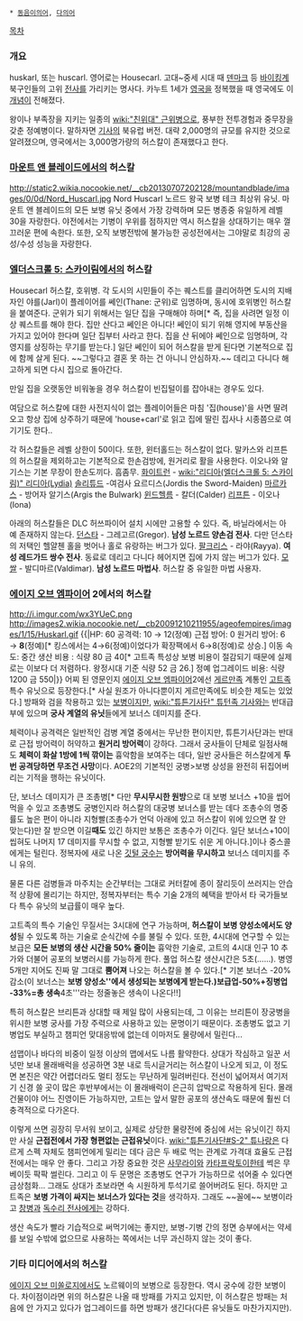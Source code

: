  * [[동음이의어]], [[다의어]]

[[목차]]

=== 개요 ===
huskarl, 또는 huscarl. 영어로는 Housecarl. 고대~중세 시대 때 [[덴마크]] 등 [[바이킹]]계 북구인들의 고위 [[전사]]를 가리키는 명사다. 카누트 1세가 [[영국]]을 정복했을 때 영국에도 이 [[개념]]이 전해졌다.

왕이나 부족장을 지키는 일종의 [[wiki:"친위대" 근위병]]으로, 풍부한 전투경험과 중무장을 갖춘 정예병이다. 말하자면 [[기사]]의 북유럽 버전. 대략 2,000명의 규모를 유지한 것으로 알려졌으며, 영국에서는 3,000명가량의 허스칼이 존재했다고 한다.

=== [[마운트 앤 블레이드]]에서의 허스칼 ===
http://static2.wikia.nocookie.net/__cb20130707202128/mountandblade/images/0/0d/Nord_Huscarl.jpg
Nord Huscarl
노르드 왕국 보병 테크 최상위 유닛. 마운트 앤 블레이드의 모든 보병 유닛 중에서 가장 강력하며 모든 병종중 유일하게 레벨 30을 자랑한다. 야전에서는 기병이 우위를 점하지만 역시 허스칼을 상대하기는 매우 껄끄러운 편에 속한다. 또한, 오직 보병전밖에 불가능한 공성전에서는 그야말로 최강의 공성/수성 성능을 자랑한다.

=== [[엘더스크롤 5: 스카이림]]에서의 허스칼 ===
Housecarl 허스칼, 호위병.
각 도시의 시민들이 주는 퀘스트를 클리어하면 도시의 지배자인 야를(Jarl)이 플레이어를 쎄인(Thane: 군위)로 임명하며, 동시에 호위병인 허스칼을 붙여준다.
군위가 되기 위해서는 일단 집을 구매해야 하며[* 즉, 집을 사려면 일정 이상 퀘스트를 해야 한다. 집만 산다고 쎄인은 아니다! 쎄인이 되기 위해 영지에 부동산을 가지고 있어야 한다며 일단 집부터 사라고 한다. 집을 산 뒤에야 쎄인으로 임명하며, 각 영지를 상징하는 무기를 받는다.] 일단 쎄인이 되어 허스칼을 받게 된다면 기본적으로 집에 함께 살게 된다. ~~그렇다고 결혼 못 하는 건 아니니 안심하자.~~ 데리고 다니다 해고하게 되면 다시 집으로 돌아간다.

만일 집을 오랫동안 비워놓을 경우 허스칼이 빈집털이를 잡아내는 경우도 있다.

여담으로 허스칼에 대한 사전지식이 없는 플레이어들은 마침 '집(house)'을 사면 딸려오고 항상 집에 상주하기 때문에 'house+carl'로 읽고 집에 딸린 집사나 시종쯤으로 여기기도 한다..

각 허스칼들은 레벨 상한이 50이다. 또한, 윈터홀드는 허스칼이 없다. 말카스와 리프튼의 허스칼을 제외하고는 기본적으로 한손검방에, 원거리로 활을 사용한다. 이오나와 알기스는 기본 무장이 한손도끼다. 흠좀무.
[[화이트런]] - [[wiki:"리디아(엘더스크롤 5: 스카이림)" 리디아(Lydia)]]
[[솔리튜드]] -여검사 요르디스(Jordis the Sword-Maiden)
[[마르카스]] - 방어자 알기스(Argis the Bulwark)
[[윈드헬름]] - 칼더(Calder)
[[리프튼]] - 이오나(Iona)

아래의 허스칼들은 DLC 허쓰파이어 설치 시에만 고용할 수 있다. 즉, 바닐라에서는 아예 존재하지 않는다.
[[던스타]] - 그레고르(Gregor). '''남성 노르드 양손검 전사'''. 다만 던스타의 저택인 헬얄첸 홀을 벗어나 홀로 유랑하는 버그가 있다.
[[팔크리스]] - 라야(Rayya). '''여성 레드가드 쌍수 전사'''. 동료로 데리고 다니다 헤어지면 집에 가지 않는 버그가 있다.
[[모쌀]] - 발디마르(Valdimar). '''남성 노르드 마법사'''. 허스칼 중 유일한 마법 사용자.

=== [[에이지 오브 엠파이어]] 2에서의 허스칼 ===
http://i.imgur.com/wx3YUeC.png
http://images2.wikia.nocookie.net/__cb20091210211955/ageofempires/images/1/15/Huskarl.gif
{{|HP: 60
공격력: 10 → 12(정예)
근접 방어: 0
원거리 방어: 6 → '''8'''(정예)[* 킹스에서는 4→6(정예)이었다가 확장팩에서 6→8(정예)로 상승.]
이동 속도: 중간
생산 비용 : 식량 80 금 40[* 고트족 특성상 보병 비용이 절감되기 때문에 실제로는 이보다 더 저렴하다. 왕정시대 기준 식량 52 금 26.]
정예 업그레이드 비용: 식량 1200 금 550|}}
어찌 된 영문인지 [[에이지 오브 엠파이어]]2에선 [[게르만족]] 계통인 [[고트족]] 특수 유닛으로 등장한다.[* 사실 원조가 아니다뿐이지 게르만족에도 비슷한 제도는 있었다.] 방패와 검을 착용하고 있는 [[보병]]이지만, [[wiki:"튜튼기사단" 튜턴족 기사]]와는 반대급부에 있으며 '''궁사 계열의 유닛'''들에게 보너스 데미지를 준다.

체력이나 공격력은 일반적인 검병 계열 중에서는 무난한 편이지만, 튜튼기사단과는 반대로 근접 방어력이 허약하고 '''원거리 방어력'''이 강하다. 그래서 궁사들이 단체로 일점사해도 '''체력이 화살 1방에 1씩 깎이는''' 흉악함을 보여주는 데다, 일반 궁사들은 허스칼에게 '''두 번 공격당하면 무조건 사망'''이다. AOE2의 기본적인 궁병>보병 상성을 완전히 뒤집어버리는 기적을 행하는 유닛이다.

단, 보너스 데미지가 큰 조총병[* 다만 '''무시무시한 원방'''으로 대 보병 보너스 +10을 씹어먹을 수 있고 조총병도 궁병인지라 허스칼의 대궁병 보너스를 받는 데다 조총수의 명중률도 높은 편이 아니라 지형빨(조총수가 언덕 아래에 있고 허스칼이 위에 있으면 잘 안 맞는다)만 잘 받으면 이길'''때도''' 있긴 하지만 보통은 조총수가 이긴다. 일단 보너스+10이 씹혀도 나머지 17 데미지를 무시할 수 없고, 지형빨 받기도 쉬운 게 아니다.]이나 중스콜에게는 털린다. 정복자에 새로 나온 [[깃털 궁수]]는 '''방어력을 무시하고''' 보너스 데미지를 주니 유의.

물론 다른 검병들과 마주치는 순간부터는 그대로 커터칼에 종이 잘리듯이 쓰러지는 안습적 상황에 몰리기는 하지만, 정복자부터는 특수 기술 2개의 혜택을 받아서 타 국가들보다 특수 유닛의 보급률이 매우 높다.

고트족의 특수 기술인 무질서는 3시대에 연구 가능하며, '''허스칼이 보병 양성소에서도 양성'''될 수 있도록 하는 기술로 순식간에 수를 불릴 수 있다. 또한, 4시대에 연구할 수 있는 보급은 '''모든 보병의 생산 시간을 50% 줄이는''' 흉악한 기술로, 고트의 4시대 인구 10 추가와 더불어 공포의 보병러시를 가능하게 한다. 풀업 허스칼 생산시간은 5초(……). 병영 5개만 지어도 진짜 말 그대로 '''뿜어져''' 나오는 허스칼을 볼 수 있다.[* 기본 보너스 -20% 감소(이 보너스는 '''보병 양성소''에서 생성되는 보병에게 받는다.)보급업-50%+징병업 -33%=총 생속 '''4초'''라는 정줄놓은 생속이 나온다!!]

특히 허스칼은 브리튼과 상대할 때 제일 많이 사용되는데, 그 이유는 브리튼이 장궁병을 위시한 보병 궁사를 가장 주력으로 사용하고 있는 문명이기 때문이다. 조총병도 없고 기병업도 부실하고 챔피언 맞대응밖에 없는데 이마저도 물량에서 밀린다...

섬맵이나 바다의 비중이 일정 이상의 맵에서도 나름 활약한다. 상대가 작심하고 일꾼 서넛만 보내 몰래배럭을 성공하면 3분 내로 득시글거리는 허스칼이 나오게 되고, 이 정도면 본진은 약간 어렵더라도 멀티 정도는 무난하게 밀려버린다. 전선이 넓어져서 여기저기 신경 쓸 곳이 많은 후반부에서는 이 몰래배럭이 은근히 압박으로 작용하게 된다. 몰래건물이야 어느 진영이든 가능하지만, 고트는 앞서 말한 공포의 생산속도 때문에 훨씬 더 충격적으로 다가온다.

이렇게 쓰면 굉장히 무서워 보이고, 실제로 상당한 물량전에 중심에 서는 유닛이긴 하지만 사실 '''근접전에서 가장 형편없는 근접유닛'''이다. [[wiki:"튜튼기사단#S-2" 튜나]]랑은 다르게 스펙 자체도 챔피언에게 밀리는 데다 금은 두 배로 먹는 관계로 가격대 효율도 근접전에서는 매우 안 좋다. 그리고 가장 중요한 것은 [[사무라이(에이지 오브 엠파이어)|사무라이]]와 [[카타프락토이]]한테 썩은 무 베이듯 팍팍 썰린다. 그리고 이 두 문명은 조총병도 연구가 가능하므로 섞어줄 수 있다면 금상첨화... 그래도 상대가 초보라면 속 시원하게 투석기로 쓸어버려도 된다. 하지만 고트족은 '''보병 가격이 싸지는 보너스가 있다는 것'''을 생각하자. 그래도 ~~꼴에~~ 보병이라고 [[창병(에이지 오브 엠파이어)|창병]]과 [[독수리 전사]]에게는 강하다.

생산 속도가 빨라 기습적으로 써먹기에는 좋지만, 보병-기병 간의 정면 승부에서는 약세를 보일 수밖에 없으므로 사용하는 쪽에서는 너무 과신하지 않는 것이 좋다.

=== 기타 미디어에서의 허스칼 ===
[[에이지 오브 미쏠로지]]에서도 노르웨이의 보병으로 등장한다. 역시 궁수에 강한 보병이다. 차이점이라면 위의 허스칼은 나올 때 방패를 가지고 있지만, 이 허스칼은 방패는 처음에 안 가지고 있다가 업그레이드를 하면 방패가 생긴다(다른 유닛들도 마찬가지지만).
